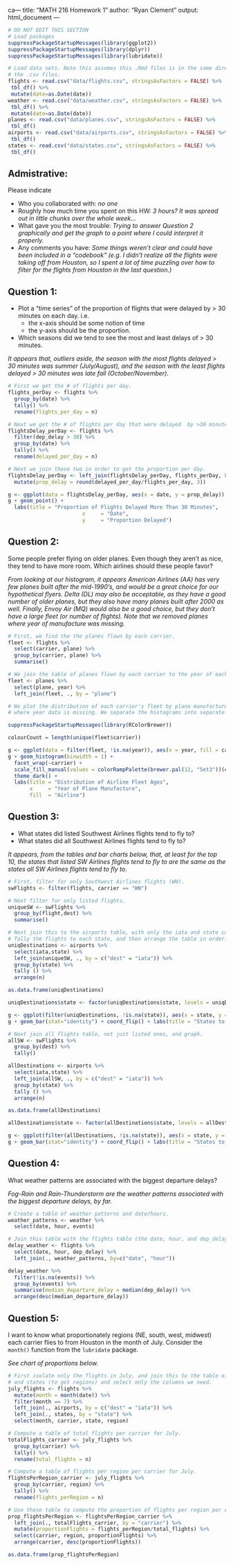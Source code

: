 ca---
title: "MATH 216 Homework 1"
author: "Ryan Clement"
output: html_document
---

```r
# DO NOT EDIT THIS SECTION
# Load packages
suppressPackageStartupMessages(library(ggplot2))
suppressPackageStartupMessages(library(dplyr))
suppressPackageStartupMessages(library(lubridate))
```
```r
# Load data sets. Note this assumes this .Rmd files is in the same directory as
# the .csv files.
flights <- read.csv("data/flights.csv", stringsAsFactors = FALSE) %>% 
 tbl_df() %>%
 mutate(date=as.Date(date))
weather <- read.csv("data/weather.csv", stringsAsFactors = FALSE) %>% 
 tbl_df() %>%
 mutate(date=as.Date(date))
planes <- read.csv("data/planes.csv", stringsAsFactors = FALSE) %>% 
 tbl_df()
airports <- read.csv("data/airports.csv", stringsAsFactors = FALSE) %>% 
 tbl_df()
states <- read.csv("data/states.csv", stringsAsFactors = FALSE) %>% 
 tbl_df()
```





## Admistrative:

Please indicate

* Who you collaborated with: 
*no one*
* Roughly how much time you spent on this HW: 
*3 hours? It was spread out in little chunks over the whole week...*
* What gave you the most trouble: 
*Trying to answer Question 2 graphically and get the graph to a point where I could interpret it properly.* 
* Any comments you have: 
*Some things weren't clear and could have been included in a "codebook" (e.g. I didn't realize all the flights were taking off from Houston, so I spent a lot of time puzzling over how to filter for the flights from Houston in the last question.)*





## Question 1:

* Plot a "time series" of the proportion of flights that were delayed by > 30 minutes on each day.  i.e.
    + the x-axis should be some notion of time
    + the y-axis should be the proportion.
* Which seasons did we tend to see the most and least delays of > 30 minutes.


*It appears that, outliers aside, the season with the most flights delayed > 30 minutes was summer (July/August), and the season with the least flights delayed > 30 minutes was late fall (October/November).*

```r
# First we get the # of flights per day. 
flights_perDay <- flights %>% 
  group_by(date) %>% 
  tally() %>% 
  rename(flights_per_day = n)

# Next we get the # of flights per day that were delayed  by >30 minutes.
flightsDelay_perDay <- flights %>%
  filter(dep_delay > 30) %>%
  group_by(date) %>% 
  tally() %>% 
  rename(delayed_per_day = n)

# Next we join these two in order to get the proportion per day.
flightsDelay_perDay <- left_join(flightsDelay_perDay, flights_perDay, by = "date") %>% 
  mutate(prop_delay = round(delayed_per_day/flights_per_day, 3))

g <- ggplot(data = flightsDelay_perDay, aes(x = date, y = prop_delay))
g + geom_point() + 
  labs(title = "Proportion of Flights Delayed More Than 30 Minutes", 
                        x     = "Date", 
                        y     = "Proportion Delayed")
```

## Question 2:

Some people prefer flying on older planes.  Even though they aren't as nice,
they tend to have more room.  Which airlines should these people favor?

*From looking at our histogram, it appears American Airlines (AA) has very few planes built after the mid-1990's, and would be a great choice for our hypothetical flyers. Delta (DL) may also be acceptable, as they have a good number of older planes, but they also have many planes built after 2000 as well. Finally, Envoy Air (MQ) would also be a good choice, but they don't have a large fleet (or number of flights). Note that we removed planes where year of manufacture was missing.* 

```r
# First, we find the the planes flown by each carrier.
fleet <- flights %>%
  select(carrier, plane) %>%
  group_by(carrier, plane) %>%
  summarise()

# We join the table of planes flown by each carrier to the year of each plane from the planes table.
fleet <- planes %>% 
  select(plane, year) %>%
  left_join(fleet, ., by = "plane")

# We plot the distribution of each carrier's fleet by plane manufacture year. Note that we remove planes 
# where year data is missing. We separate the histograms into separate facets to make differences clearer.

suppressPackageStartupMessages(library(RColorBrewer))

colourCount = length(unique(fleet$carrier))

g <- ggplot(data = filter(fleet, !is.na(year)), aes(x = year, fill = carrier))
g + geom_histogram(binwidth = 1) + 
  facet_wrap(~carrier) + 
  scale_fill_manual(values = colorRampPalette(brewer.pal(12, "Set3"))(colourCount)) + 
  theme_dark() + 
  labs(title = "Distribution of Airline Fleet Ages", 
       x     = "Year of Plane Manufacture", 
       fill  = "Airline")    
```


## Question 3:

* What states did listed Southwest Airlines flights tend to fly to?
* What states did all Southwest Airlines flights tend to fly to?

*It appears, from the tables and bar charts below, that, at least for the top 10, the states that listed SW Airlines flights tend to fly to are the same as the states all SW Airlines flights tend to fly to.*

```r
# First, filter for only Southwest Airlines flights (WN).
swFlights <- filter(flights, carrier == "WN")

# Next filter for only listed flights. 
uniqueSW <- swFlights %>% 
  group_by(flight,dest) %>%
  summarise()

# Next join this to the airports table, with only the iata and state columns.
# Tally the flights to each state, and then arrange the table in order. 
uniqDestinations <- airports %>% 
  select(iata,state) %>%
  left_join(uniqueSW, ., by = c("dest" = "iata")) %>%
  group_by(state) %>%
  tally () %>%
  arrange(n)

as.data.frame(uniqDestinations)

uniqDestinations$state <- factor(uniqDestinations$state, levels = uniqDestinations$state)

g <- ggplot(filter(uniqDestinations, !is.na(state)), aes(x = state, y = n))
g + geom_bar(stat="identity") + coord_flip() + labs(title = "States to which Listed Southwest Flights Tend to Fly")

# Next join all flights table, not just listed ones, and graph.  
allSW <- swFlights %>% 
  group_by(dest) %>%
  tally() 

allDestinations <- airports %>% 
  select(iata,state) %>%
  left_join(allSW, ., by = c("dest" = "iata")) %>%
  group_by(state) %>%
  tally () %>%
  arrange(n)

as.data.frame(allDestinations)

allDestinations$state <- factor(allDestinations$state, levels = allDestinations$state)

g <- ggplot(filter(allDestinations, !is.na(state)), aes(x = state, y = n))
g + geom_bar(stat="identity") + coord_flip() + labs(title = "States to which All Southwest Flights Tend to Fly")

```





## Question 4:

What weather patterns are associated with the biggest departure delays?

*Fog-Rain and Rain-Thunderstorm are the weather patterns associated with the biggest departure delays, by far.*

```r
# Create a table of weather patterns and date/hours. 
weather_patterns <- weather %>%
  select(date, hour, events) 

# Join this table with the flights table (the date, hour, and dep_delay columns).
delay_weather <- flights %>%
  select(date, hour, dep_delay) %>%
  left_join(., weather_patterns, by=c("date", "hour"))

delay_weather %>%
  filter(!is.na(events)) %>% 
  group_by(events) %>%
  summarise(median_departure_delay = median(dep_delay)) %>%
  arrange(desc(median_departure_delay))
```

## Question 5:

I want to know what proportionately regions (NE, south, west, midwest) each 
carrier flies to from Houston in the month of July.  Consider the `month()`
function from the `lubridate` package.

*See chart of proportions below.*

```r
# First isolate only the flights in July, and join this to the table of airports (to get states)
# and states (to get regions) and select only the columns we need.
july_flights <- flights %>%
  mutate(month = month(date)) %>%
  filter(month == 7) %>%
  left_join(., airports, by = c("dest" = "iata")) %>%
  left_join(., states, by = "state") %>%
  select(month, carrier, state, region)

# Compute a table of total flights per carrier for July.
totalFlights_carrier <- july_flights %>%
  group_by(carrier) %>%
  tally() %>%
  rename(total_flights = n)

# Compute a table of flights per region per carrier for July.
flightsPerRegion_carrier <- july_flights %>%
  group_by(carrier, region) %>%
  tally() %>%
  rename(flights_perRegion = n)

# Use those table to compute the proportion of flights per region per carrier for July.
prop_flightsPerRegion <- flightsPerRegion_carrier %>%
  left_join(., totalFlights_carrier, by = "carrier") %>%
  mutate(proportionFlights = flights_perRegion/total_flights) %>% 
  select(carrier, region, proportionFlights) %>%
  arrange(carrier, desc(proportionFlights))

as.data.frame(prop_flightsPerRegion)
```
